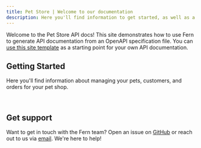```yaml
---
title: Pet Store | Welcome to our documentation
description: Here you'll find information to get started, as well as a sample API Reference generated by Fern from an OpenAPI specification file.
---
```


Welcome to the Pet Store API docs! This site demonstrates how to use Fern to generate API documentation from an OpenAPI specification file. You can [use this site template](https://github.com/fern-api/docs-starter-openapi) as a starting point for your own API documentation. 

## Getting Started

Here you'll find information about managing your pets, customers, and orders for your pet shop.

<Cards>
  <Card
    title="API Reference"
    icon="fa-solid fa-code"
    href="/api-reference"
  />
  <Card
    title="Discord Community"
    icon="fa-brands fa-discord"
    href="https://discord.com/invite/JkkXumPzcG"
  />
</Cards>
<br />
<Cards>
  <Card
    title="Blog"
    icon="fa-solid fa-signal"
    href="https://blog.buildwithfern.com"
  />
  <Card
    title="SOC 2 Audited"
    icon="fa-solid fa-shield-halved"
    href="https://security.buildwithfern.com"
  />
</Cards>

## Get support

Want to get in touch with the Fern team? Open an issue on [GitHub](https://github.com/fern-api/docs-starter-openapi/issues/new) or reach out to us via [email](mailto:support@buildwithfern.com). We're here to help!